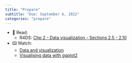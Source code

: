 ```yaml
---
title: "Prepare"
subtitle: "Due: September 6, 2022"
categories: "prepare"
---
```


-   📖 Read:
    -   R4DS: [Chp 2 - Data visualization - Sections 2.5 - 2.10](https://r4ds.hadley.nz/data-visualize.html#facets)
-   ⌨️ Watch:
    -   [Data and visualization](https://youtu.be/FddF4b_GuTI)
    -   [Visualising data with ggplot2](https://youtu.be/s2NF2J36ljE)
